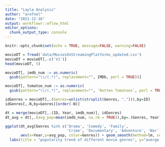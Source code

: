 ```yaml
---
title: "Layla Analysis"
author: "arefnel"
date: "2021-12-16"
output: workflowr::wflow_html
editor_options:
  chunk_output_type: console
---
```

```r
knitr::opts_chunk$set(echo = TRUE, message=FALSE, warning=FALSE)
```


```r
movieDT = fread('data/MoviesOnStreamingPlatforms_updated.csv')
movieDT = movieDT[,-c('V1')]
head(movieDT, 5)
```


```r
movieDT[, imdb_num := as.numeric(
  gsub(pattern="\\/(.*)", replacement="", IMDb, perl = TRUE))]

movieDT[, tomatoe_num := as.numeric(
  gsub(pattern="\\/(.*)", replacement="", `Rotten Tomatoes`, perl = TRUE))]
``` 


```r
idGenres = movieDT[,.(Genres=unlist(strsplit(Genres, ","))),by=ID]
idGenres[,.N,by=Genres][order(-N)]

dt = merge(movieDT[,.(ID, Year, imdb_num)], idGenres)
dt_avg = dt[,.(avg_pop=mean(imdb_num, na.rm = TRUE)),by=.(Genres, Year)]

ggplot(dt_avg[Genres %in% c('Drama', 'Comedy', 'Family', 
                            'Crime', 'Documentary', 'Adventure', 'War')], 
       aes(x=Year,y=avg_pop, color=Genres)) + geom_smooth(method=lm, se=FALSE) +
  labs(title = "popularity trend of different movie genres", y="averge popularity (IMDb)")
```

```r

```

